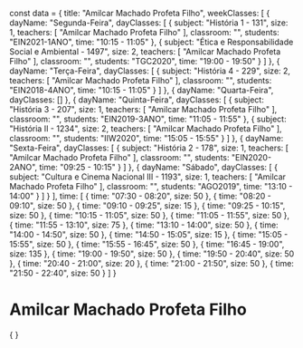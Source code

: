 const data = {
  title: "Amilcar Machado Profeta Filho",
  weekClasses: [
    {
      dayName: "Segunda-Feira",
      dayClasses: [
        {
          subject: "História 1 - 131",
          size: 1,
          teachers: [
            "Amilcar Machado Profeta Filho"
          ],
          classroom: "",
          students: "EIN2021-1ANO",
          time: "10:15 - 11:05"
        },
        {
          subject: "Ética e Responsabilidade Social e Ambiental - 1497",
          size: 2,
          teachers: [
            "Amilcar Machado Profeta Filho"
          ],
          classroom: "",
          students: "TGC2020",
          time: "19:00 - 19:50"
        }
      ]
    },
    {
      dayName: "Terça-Feira",
      dayClasses: [
        {
          subject: "História 4 - 229",
          size: 2,
          teachers: [
            "Amilcar Machado Profeta Filho"
          ],
          classroom: "",
          students: "EIN2018-4ANO",
          time: "10:15 - 11:05"
        }
      ]
    },
    {
      dayName: "Quarta-Feira",
      dayClasses: []
    },
    {
      dayName: "Quinta-Feira",
      dayClasses: [
        {
          subject: "História 3 - 207",
          size: 1,
          teachers: [
            "Amilcar Machado Profeta Filho"
          ],
          classroom: "",
          students: "EIN2019-3ANO",
          time: "11:05 - 11:55"
        },
        {
          subject: "História II - 1234",
          size: 2,
          teachers: [
            "Amilcar Machado Profeta Filho"
          ],
          classroom: "",
          students: "IIW2020",
          time: "15:05 - 15:55"
        }
      ]
    },
    {
      dayName: "Sexta-Feira",
      dayClasses: [
        {
          subject: "História 2 - 178",
          size: 1,
          teachers: [
            "Amilcar Machado Profeta Filho"
          ],
          classroom: "",
          students: "EIN2020-2ANO",
          time: "09:25 - 10:15"
        }
      ]
    },
    {
      dayName: "Sábado",
      dayClasses: [
        {
          subject: "Cultura e Cinema Nacional III - 1193",
          size: 1,
          teachers: [
            "Amilcar Machado Profeta Filho"
          ],
          classroom: "",
          students: "AGO2019",
          time: "13:10 - 14:00"
        }
      ]
    }
  ],
  time: [
    {
      time: "07:30 - 08:20",
      size: 50
    },
    {
      time: "08:20 - 09:10",
      size: 50
    },
    {
      time: "09:10 - 09:25",
      size: 15
    },
    {
      time: "09:25 - 10:15",
      size: 50
    },
    {
      time: "10:15 - 11:05",
      size: 50
    },
    {
      time: "11:05 - 11:55",
      size: 50
    },
    {
      time: "11:55 - 13:10",
      size: 75
    },
    {
      time: "13:10 - 14:00",
      size: 50
    },
    {
      time: "14:00 - 14:50",
      size: 50
    },
    {
      time: "14:50 - 15:05",
      size: 15
    },
    {
      time: "15:05 - 15:55",
      size: 50
    },
    {
      time: "15:55 - 16:45",
      size: 50
    },
    {
      time: "16:45 - 19:00",
      size: 135
    },
    {
      time: "19:00 - 19:50",
      size: 50
    },
    {
      time: "19:50 - 20:40",
      size: 50
    },
    {
      time: "20:40 - 21:00",
      size: 20
    },
    {
      time: "21:00 - 21:50",
      size: 50
    },
    {
      time: "21:50 - 22:40",
      size: 50
    }
  ]
}

# Amilcar Machado Profeta Filho

<div>
    {
        <Grid
            title={data.title} 
            weekClasses={data.weekClasses} 
            time={data.time}
        />
    }
</div>